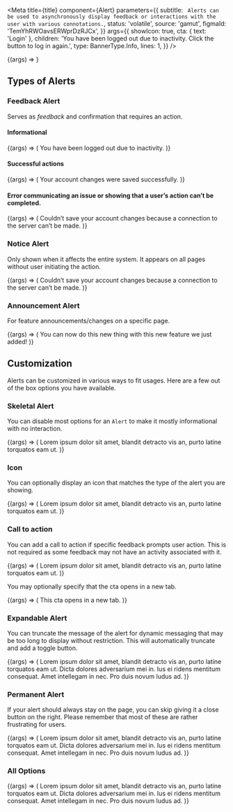 
<Meta
  title={title}
  component={Alert}
  parameters={{
    subtitle: `
Alerts can be used to asynchronously display feedback or interactions with the user with various connotations.`,
    status: 'volatile',
    source: 'gamut',
    figmaId: 'TemYhRWOavsERWprDzRJCx',
  }}
  args={{
    showIcon: true,
    cta: { text: 'Login' },
    children:
      'You have been logged out due to inactivity. Click the button to log in again.',
    type: BannerType.Info,
    lines: 1,
  }}
/>

<Canvas withSource="open">
  <Story name="Alert">{(args) => <Alert {...args} />}</Story>
</Canvas>

<Props story="Alert" />

## Types of Alerts

### Feedback Alert

Serves as _feedback_ and confirmation that requires an
action.

#### Informational

<Canvas>
  <Story name="Information">
    {(args) => (
      <Alert
        showIcon
        type={BannerType.Info}
        cta={{ text: 'Login', onClick: action('CTA Click') }}
        onClose={action('Close')}
      >
        You have been logged out due to inactivity.
      </Alert>
    )}
  </Story>
</Canvas>

#### Successful actions

<Canvas>
  <Story name="Success">
    {(args) => (
      <Alert
        showIcon
        type={BannerType.Success}
        cta={{ text: 'view account', onClick: action('CTA Click') }}
        onClose={action('Close')}
      >
        Your account changes were saved successfully.
      </Alert>
    )}
  </Story>
</Canvas>

#### Error communicating an issue or showing that a user’s action can’t be completed.

<Canvas>
  <Story name="Error">
    {(args) => (
      <Alert
        showIcon
        type={BannerType.Error}
        cta={{ text: 'retry', onClick: action('CTA Click') }}
        onClose={action('Close')}
      >
        Couldn’t save your account changes because a connection to the server
        can’t be made.
      </Alert>
    )}
  </Story>
</Canvas>

### Notice Alert

Only shown when it affects the entire system. It appears on all pages without user initiating the action.

<Canvas>
  <Story name="Notice">
    {(args) => (
      <Alert
        showIcon
        type={BannerType.Notice}
        cta={{ text: 'retry', onClick: action('CTA Click') }}
        onClose={action('Close')}
      >
        Couldn’t save your account changes because a connection to the server
        can’t be made.
      </Alert>
    )}
  </Story>
</Canvas>

### Announcement Alert

For feature announcements/changes on a specific page.

<Canvas>
  <Story name="Announcement">
    {(args) => (
      <Alert
        showIcon
        type={BannerType.Announcement}
        cta={{ text: 'Learn More', onClick: action('CTA Click') }}
        onClose={action('Close')}
      >
        You can now do this new thing with this new feature we just added!
      </Alert>
    )}
  </Story>
</Canvas>

## Customization

Alerts can be customized in various ways to fit usages. Here are a few out of the box options you have available.

### Skeletal Alert

You can disable most options for an `Alert` to make it mostly informational with no interaction.

<Canvas>
  <Story name="Skeletal">
    {(args) => (
      <Alert
        showIcon={false}
        type={BannerType.Notice}
        onClose={action('Close')}
      >
        Lorem ipsum dolor sit amet, blandit detracto vis an, purto latine
        torquatos eam ut.
      </Alert>
    )}
  </Story>
</Canvas>

### Icon

You can optionally display an icon that matches the type of the alert you are showing.

<Canvas>
  <Story name="Icon">
    {(args) => (
      <Alert type={BannerType.Notice} onClose={action('Close')}>
        Lorem ipsum dolor sit amet, blandit detracto vis an, purto latine
        torquatos eam ut.
      </Alert>
    )}
  </Story>
</Canvas>

### Call to action

You can add a call to action if specific feedback prompts user action. This is not required as some
feedback may not have an activity associated with it.

<Canvas>
  <Story name="Call to Action">
    {(args) => (
      <Alert
        showIcon={false}
        type={BannerType.Notice}
        cta={{
          href: 'https://google.com',
          onClick: action('Close'),
          text: 'Click Me',
        }}
        onClose={action('Close')}
      >
        Lorem ipsum dolor sit amet, blandit detracto vis an, purto latine
        torquatos eam ut.
      </Alert>
    )}
  </Story>
</Canvas>

You may optionally specify that the cta opens in a new tab.

<Canvas>
  <Story name="Call to action that opens in new tab">
    {(args) => (
      <Alert
        showIcon={false}
        type={BannerType.Notice}
        cta={{
          href: 'https://google.com',
          onClick: action('Close'),
          text: 'Click Me',
          newTab: true,
        }}
        onClose={action('Close')}
      >
        This cta opens in a new tab.
      </Alert>
    )}
  </Story>
</Canvas>

### Expandable Alert

You can truncate the message of the alert for dynamic messaging that may be too long to display
without restriction. This will automatically truncate and add a toggle button.

<Canvas>
  <Story name="Expandable">
    {(args) => (
      <Alert
        showIcon={false}
        type={BannerType.Notice}
        lines={1}
        onClose={action('Close')}
      >
        Lorem ipsum dolor sit amet, blandit detracto vis an, purto latine
        torquatos eam ut. Dicta dolores adversarium mei in. Ius ei ridens
        mentitum consequat. Amet intellegam in nec. Pro duis novum ludus ad.
      </Alert>
    )}
  </Story>
</Canvas>

### Permanent Alert

If your alert should always stay on the page, you can skip giving it a close button on the right.
Please remember that most of these are rather frustrating for users.

<Canvas>
  <Story name="Permanent">
    {(args) => (
      <Alert showIcon={false} type={BannerType.Notice} lines={1}>
        Lorem ipsum dolor sit amet, blandit detracto vis an, purto latine
        torquatos eam ut. Dicta dolores adversarium mei in. Ius ei ridens
        mentitum consequat. Amet intellegam in nec. Pro duis novum ludus ad.
      </Alert>
    )}
  </Story>
</Canvas>

### All Options

<Canvas>
  <Story name="All Options">
    {(args) => (
      <Alert
        type={BannerType.Notice}
        cta={{
          href: 'https://google.com',
          onClick: action('Close'),
          text: 'Click Me',
        }}
        lines={1}
        onClose={action('Close')}
      >
        Lorem ipsum dolor sit amet, blandit detracto vis an, purto latine
        torquatos eam ut. Dicta dolores adversarium mei in. Ius ei ridens
        mentitum consequat. Amet intellegam in nec. Pro duis novum ludus ad.
      </Alert>
    )}
  </Story>
</Canvas>
